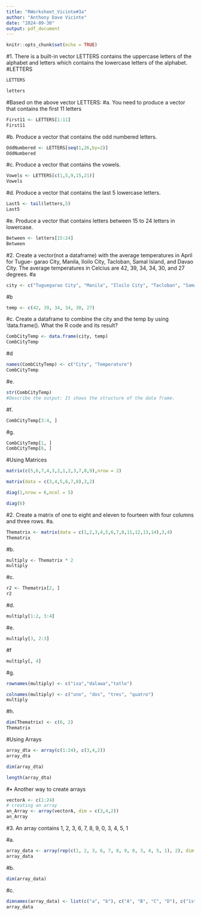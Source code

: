```yaml
---
title: "RWorksheet_Vicinte#3a"
author: "Anthony Dave Vicinte"
date: "2024-09-30"
output: pdf_document
---
```


```r
knitr::opts_chunk$set(echo = TRUE)
```

#1. There is a built-in vector LETTERS contains the uppercase letters of the alphabet and letters which contains the lowercase letters of the alphabet.
#LETTERS
```r
LETTERS
```
```r
letters
```
#Based on the above vector LETTERS:
#a. You need to produce a vector that contains the first 11 letters
```r
First11 <- LETTERS[1:11]
First11
```
#b. Produce a vector that contains the odd numbered letters.
```r
OddNumbered <- LETTERS[seq(1,26,by=2)]
OddNumbered
```
#c. Produce a vector that contains the vowels.
```r
Vowels <- LETTERS[c(1,5,9,15,21)]
Vowels
```
#d. Produce a vector that contains the last 5 lowercase letters.
```r
Last5 <- tail(letters,5)
Last5
```
#e. Produce a vector that contains letters between 15 to 24 letters in lowercase.
```r
Between <- letters[15:24]
Between
```
#2. Create a vector(not a dataframe) with the average temperatures in April for Tugue- garao City, Manila, Iloilo City, Tacloban, Samal Island, and Davao City. The average temperatures in Celcius are 42, 39, 34, 34, 30, and 27 degrees.
#a
```r
city <- c("Tuguegarao City", "Manila", "Iloilo City", "Tacloban", "Samal Island", "Davao City")
```
#b
```r
temp <- c(42, 39, 34, 34, 30, 27)
```

#c. Create a dataframe to combine the city and the temp by using ‘data.frame(). What the R code and its result?
```r
CombCityTemp <- data.frame(city, temp)
CombCityTemp
```
#d
```r
names(CombCityTemp) <- c("City", "Temperature")
CombCityTemp
```
#e.
```r
str(CombCityTemp)
#Describe the output: It shows the structure of the data frame.
```
#f.
```r
CombCityTemp[3:4, ]
```
#g.
```r
CombCityTemp[1, ]
CombCityTemp[6, ]
```
#Using Matrices
```r
matrix(c(5,6,7,4,3,2,1,2,3,7,8,9),nrow = 2)
```
```r
matrix(data = c(3,4,5,6,7,8),3,2)
```
```r
diag(1,nrow = 6,ncol = 5)
```
```r
diag(6)
```
#2. Create a matrix of one to eight and eleven to fourteen with four columns and three rows.
#a.
```r
Thematrix <- matrix(data = c(1,2,3,4,5,6,7,8,11,12,13,14),3,4)
Thematrix
```
#b.
```r
multiply <- Thematrix * 2
multiply
```
#c.
```r
r2 <- Thematrix[2, ]
r2
```
#d.
```r
multiply[1:2, 3:4]
```
#e.
```r
multiply[3, 2:3]
```
#f
```r
multiply[, 4]
```
#g.
```r
rownames(multiply) <- c("isa","dalawa","tatlo")

colnames(multiply) <- c("uno", "dos", "tres", "quatro")
multiply
```
#h.
```r
dim(Thematrix) <- c(6, 2)
Thematrix
```
#Using Arrays
```r
array_dta <- array(c(1:24), c(3,4,2))
array_dta
```
```r
dim(array_dta)
```
```r
length(array_dta)
```
#• Another way to create arrays
```r
vectorA <- c(1:24)
# creating an array
an_Array <- array(vectorA, dim = c(3,4,2))
an_Array
```
#3. An array contains 1, 2, 3, 6, 7, 8, 9, 0, 3, 4, 5, 1

#a. 
```r
array_data <- array(rep(c(1, 2, 3, 6, 7, 8, 9, 0, 3, 4, 5, 1), 2), dim = c(2, 4, 2))
array_data
```
#b.
```r
dim(array_data)
```
#c.
```r
dimnames(array_data) <- list(c("a", "b"), c("A", "B", "C", "D"), c("1st-Dimensional Array", "2nd-Dimensional Array"))
array_data
```


